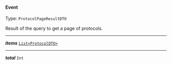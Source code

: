 


#### Event

Type: `ProtocolPageResultDTO`

Result of the query to get a page of protocols.



---

***items*** [`List<ProtocolDTO>`](#protocol)

---

***total*** `Int`
